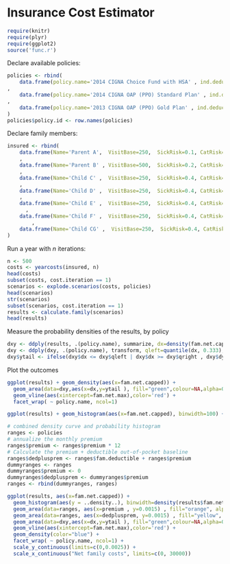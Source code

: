 Insurance Cost Estimator
========================================================

```r
require(knitr)
require(plyr)
require(ggplot2)
source('func.r')
```


Declare available policies:

```r

policies <- rbind(
    data.frame(policy.name='2014 CIGNA Choice Fund with HSA' , ind.deductible=1500, fam.deductible=3000, copay.pct=.80, ind.oop.max=1500, fam.oop.max=12000, premium=(186.75*2))
,
    data.frame(policy.name='2014 CIGNA OAP (PPO) Standard Plan' , ind.deductible=600, fam.deductible=1200, copay.pct=.80, ind.oop.max=600, fam.oop.max=4800, premium=(236.67*2))
,
    data.frame(policy.name='2013 CIGNA OAP (PPO) Gold Plan' , ind.deductible=600, fam.deductible=1200, copay.pct=.80, ind.oop.max=2400, fam.oop.max=4800, premium=(166.67*2))
)
policies$policy.id <- row.names(policies)

```

Declare family members:

```r
insured <- rbind(
    data.frame(Name='Parent A',  VisitBase=250,  SickRisk=0.1, CatRisk=0.01)
    ,
    data.frame(Name='Parent B' , VisitBase=500,  SickRisk=0.2, CatRisk=0.01)
    ,
    data.frame(Name='Child C' ,  VisitBase=250,  SickRisk=0.4, CatRisk=0.01)
    ,
    data.frame(Name='Child D' ,  VisitBase=250,  SickRisk=0.4, CatRisk=0.01)
    ,
    data.frame(Name='Child E' ,  VisitBase=250,  SickRisk=0.4, CatRisk=0.01)
      ,
    data.frame(Name='Child F' ,  VisitBase=250,  SickRisk=0.4, CatRisk=0.01)
        ,
    data.frame(Name='Child CG' ,  VisitBase=250,  SickRisk=0.4, CatRisk=0.01)
)
```


Run a year with _n_ iterations:

```r
n <- 500
costs <- yearcosts(insured, n)
head(costs)
subset(costs, cost.iteration == 1)
scenarios <- explode.scenarios(costs, policies)
head(scenarios)
str(scenarios)
subset(scenarios, cost.iteration == 1)
results <- calculate.family(scenarios)
head(results)
```


Measure the probability densities of the results, by policy
```r
dxy <- ddply(results, .(policy.name), summarize, dx=density(fam.net.capped)$x, dy=density(fam.net.capped)$y )
dxy <- ddply(dxy, .(policy.name), transform, qleft=quantile(dx, 0.333), qright=quantile(dx, 0.666))
dxy$ytail <- ifelse(dxy$dx <= dxy$qleft | dxy$dx >= dxy$qright , dxy$dy, 0)

```


Plot the outcomes

```r
ggplot(results) + geom_density(aes(x=fam.net.capped)) +
  geom_area(data=dxy,aes(x=dx,y=ytail ), fill="green",colour=NA,alpha=0.5) +
  geom_vline(aes(xintercept=fam.net.max),color='red') + 
  facet_wrap( ~ policy.name, ncol=1)

ggplot(results) + geom_histogram(aes(x=fam.net.capped), binwidth=100) +geom_vline(aes(xintercept=fam.net.max),color='red')+ facet_wrap( ~ policy.name, ncol=1)

# combined density curve and probability histogram
ranges <- policies
# annualize the monthly premium
ranges$premium <- ranges$premium * 12
# Calculate the premium + deductible out-of-pocket baseline
ranges$dedplusprem <- ranges$fam.deductible + ranges$premium 
dummyranges <- ranges
dummyranges$premium <- 0
dummyranges$dedplusprem <- dummyranges$premium 
ranges <- rbind(dummyranges, ranges)

ggplot(results, aes(x=fam.net.capped)) +
  geom_histogram(aes(y = ..density..), binwidth=density(results$fam.net.capped)$bw) +
  geom_area(data=ranges, aes(x=premium , y=0.0015) , fill="orange", alpha=0.5) + 
  geom_area(data=ranges, aes(x=dedplusprem, y=0.0015) , fill="yellow", alpha=0.5) +
  geom_area(data=dxy,aes(x=dx,y=ytail ), fill="green",colour=NA,alpha=0.5) +
  geom_vline(aes(xintercept=fam.net.max),color='red') +
  geom_density(color="blue") +
  facet_wrap( ~ policy.name, ncol=1) +
  scale_y_continuous(limits=c(0,0.0025)) +
  scale_x_continuous("Net family costs", limits=c(0, 30000))


```


